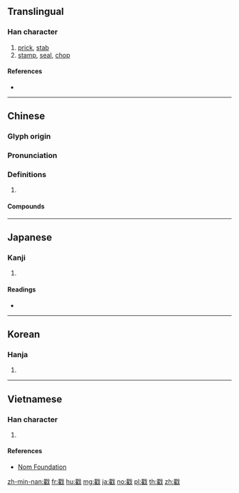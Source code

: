 {{character info/new}}
==Translingual==

===Han character===
{{Han char|rn=62|rad=戈|as=14|sn=18|four=13250|canj=SGI|ids=⿰翟戈}}

# [[prick]], [[stab]]
# [[stamp]], [[seal]], [[chop]]

====References====
* {{Han ref|kx=0414.240|dkj=11684|dj=0758.150|hdz=21414.040|uh=6233|ud=25139|bh=C257|bd=49751}}

----

==Chinese==
{{zh-forms}}

===Glyph origin===
{{Han etym}}

===Pronunciation===
{{zh-pron
|m=chuō
|c=coek3,cok3,zoek3
|mn=chhok
|oc=y
|cat=
}}

===Definitions===
{{zh-hanzi}}

# {{rfdef|zh}}

====Compounds====
{{zh-der|戳事|戳兒|戳印|戳子|戳得住|戳燈|戳短拳|戳破|戳穿|戳紗|戳肺管子|戳脊梁骨|戳舌|戳記|指指戳戳|郵戳|長戳}}

----

==Japanese==

===Kanji===
{{ja-kanji|grade=|rs=戈14}}

# {{defn|lang=ja|sort=戈14}}

====Readings====
* {{ja-readings|on=[[たく]] (taku)|kun=[[さす]] (sasu), [[つく]] (tsuku)}}

----

==Korean==

===Hanja===
{{ko-hanja|hangeul=착|eumhun=|rv=chak|mr=ch'ak|y=chak}}

# {{defn|lang=ko|sort=戈14}}

----

==Vietnamese==

===Han character===
{{vi-readings|rs=戈14|hanviet=[[chạc]], [[trộ]]}}

# {{defn|lang=vi|sort=戈14}}

====References====
* [http://nomfoundation.org/common/nom_details.php?codepoint=6233 Nom Foundation]

[[zh-min-nan:戳]]
[[fr:戳]]
[[hu:戳]]
[[mg:戳]]
[[ja:戳]]
[[no:戳]]
[[pl:戳]]
[[th:戳]]
[[zh:戳]]